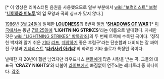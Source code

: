 {{{#!html
<object width="420" height="315"><param name="movie" value="//www.youtube.com/v/k1Qzmgcdvdk?version=3&amp;hl=ko_KR&amp;rel=0"></param><param name="allowFullScreen" value="true"></param><param name="allowscriptaccess" value="always"></param><embed src="//www.youtube.com/v/k1Qzmgcdvdk?version=3&amp;hl=ko_KR&amp;rel=0" type="application/x-shockwave-flash" width="420" height="315" allowscriptaccess="always" allowfullscreen="true"></embed></object>
}}}[* 이 영상은 리마스터된 음원을 사용했으므로 일부 부분에서 [[wiki:"보컬리스트" 보컬]] ''''[[니이하라 미노루]]''''의 입 모양과 곡의 싱크가 맞지 않다.]

[[1986년]] [[3월 24일]]에 발매한 '''[[LOUDNESS]]'''의  6번째 [[앨범#s-2|앨범]]  ''''[[SHADOWS OF WAR]]''''[* [[미국]]에서는 동년 [[7월 25일]]에 ''''LIGHTNING STRIKES''''라는 이름으로 발매했다. 자세한 것은 [[wiki:"LIGHTNING STRIKES" 항목참조]]]의 두 번째 트랙에 수록된 곡이다.
'정직한 박자와 알기 쉬운 [[기타]] [[리프#s-3|리프]], [[떼창]]하기 좋은 후렴구'라는 단순함과 대비되는 잘 짜여진 구성과 [[기타리스트]] ''''[[타카사키 아키라]]''''의 화려한 기타 솔로가 특징인 곡이다.

발매한 지 20년이 훨씬 넘었지만 라우드니스 [[팬#s-2|팬]]들에게 많은 사랑을 받는 곡. 그들의 대표곡 ''''CRAZY NIGHTS''''와 더불어 [[라이브]]에서 빠짐없이 연주되는 레퍼토리 중 하나이다.
[[각주]]
